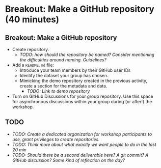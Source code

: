 <!-- vim: set ft=markdown: -->

# Breakout: Make a GitHub repository (40 minutes)

## Breakout: Make a GitHub repository

* Create repository.
    * _TODO: how should the repository be named? Consider mentioning the difficulties
      around naming. Guidelines?_
* Add a `README.md` file:
    * Introduce your team members by their GitHub user IDs
    * Identify the dataset your group has chosen.
    * Mimicking the demo repository created in the previous activity, create a section
      for the metadata and data.
        * _TODO: Link to demo repository_
* Turn on GitHub Discussions for your group repository. Use this space for asynchronous
  discussions within your group during (or after!) the workshop.

## TODO

* _TODO: Create a dedicated organization for workshop participants to use, grant
  privileges to create repositories._
* _TODO: Think more about what exactly we want people to do in the last 20 min_
* _TODO: Should there be a second deliverable here? A git commit? A GitHub
  discussion? Some kind of reflection on the day?_
